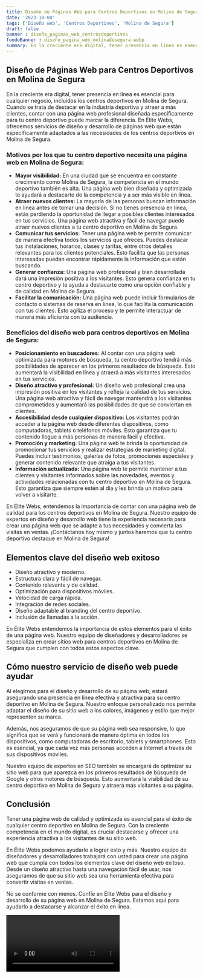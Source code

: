 ```yaml
---
title: Diseño de Páginas Web para Centros Deportivos en Molina de Segura
date: '2023-10-04'
tags: ['Diseño web', 'Centros Deportivos', 'Molina de Segura']
draft: false
banner : diseño_paginas_web_centrosdeportivos
fondoBanner : diseño_pagina_web_molinadesegura.webp
summary: En la creciente era digital, tener presencia en línea es esencial para cualquier negocio, incluidos los centros deportivos en Molina de Segura. Cuando se trata de destacar en la industria deportiva y atraer a más clientes, contar con una página web profesional diseñada específicamente para tu centro deportivo puede marcar la diferencia. En Élite Webs, ofrecemos servicios de diseño y desarrollo de páginas web que están específicamente adaptados a las necesidades de los centros deportivos en Molina de Segura.
---
```


## **Diseño de Páginas Web para Centros Deportivos en Molina de Segura**

En la creciente era digital, tener presencia en línea es esencial para cualquier negocio, incluidos los centros deportivos en Molina de Segura. Cuando se trata de destacar en la industria deportiva y atraer a más clientes, contar con una página web profesional diseñada específicamente para tu centro deportivo puede marcar la diferencia. En Élite Webs, ofrecemos servicios de diseño y desarrollo de páginas web que están específicamente adaptados a las necesidades de los centros deportivos en Molina de Segura.

### **Motivos por los que tu centro deportivo necesita una página web en Molina de Segura:**

- **Mayor visibilidad:** En una ciudad que se encuentra en constante crecimiento como Molina de Segura, la competencia en el mundo deportivo también es alta. Una página web bien diseñada y optimizada te ayudará a destacarte de la competencia y a ser más visible en línea.
- **Atraer nuevos clientes:** La mayoría de las personas buscan información en línea antes de tomar una decisión. Si no tienes presencia en línea, estás perdiendo la oportunidad de llegar a posibles clientes interesados en tus servicios. Una página web atractiva y fácil de navegar puede atraer nuevos clientes a tu centro deportivo en Molina de Segura.
- **Comunicar tus servicios:** Tener una página web te permite comunicar de manera efectiva todos los servicios que ofreces. Puedes destacar tus instalaciones, horarios, clases y tarifas, entre otros detalles relevantes para los clientes potenciales. Esto facilita que las personas interesadas puedan encontrar rápidamente la información que están buscando.
- **Generar confianza:** Una página web profesional y bien desarrollada dará una impresión positiva a los visitantes. Esto genera confianza en tu centro deportivo y te ayuda a destacarte como una opción confiable y de calidad en Molina de Segura.
- **Facilitar la comunicación:** Una página web puede incluir formularios de contacto o sistemas de reserva en línea, lo que facilita la comunicación con tus clientes. Esto agiliza el proceso y te permite interactuar de manera más eficiente con tu audiencia.

### **Beneficios del diseño web para centros deportivos en Molina de Segura:**

- **Posicionamiento en buscadores:** Al contar con una página web optimizada para motores de búsqueda, tu centro deportivo tendrá más posibilidades de aparecer en los primeros resultados de búsqueda. Esto aumentará la visibilidad en línea y atraerá a más visitantes interesados ​​en tus servicios.
- **Diseño atractivo y profesional:** Un diseño web profesional crea una impresión positiva en los visitantes y refleja la calidad de tus servicios. Una página web atractiva y fácil de navegar mantendrá a los visitantes comprometidos y aumentará las posibilidades de que se conviertan en clientes.
- **Accesibilidad desde cualquier dispositivo:** Los visitantes podrán acceder a tu página web desde diferentes dispositivos, como computadoras, tablets o teléfonos móviles. Esto garantiza que tu contenido llegue a más personas de manera fácil y efectiva.
- **Promoción y marketing:** Una página web te brinda la oportunidad de promocionar tus servicios y realizar estrategias de marketing digital. Puedes incluir testimonios, galerías de fotos, promociones especiales y generar contenido relevante que atraiga a tus visitantes.
- **Información actualizada:** Una página web te permite mantener a tus clientes y visitantes informados sobre las novedades, eventos y actividades relacionadas con tu centro deportivo en Molina de Segura. Esto garantiza que siempre estén al día y les brinda un motivo para volver a visitarte.

En Élite Webs, entendemos la importancia de contar con una página web de calidad para los centros deportivos en Molina de Segura. Nuestro equipo de expertos en diseño y desarrollo web tiene la experiencia necesaria para crear una página web que se adapte a tus necesidades y convierta las visitas en ventas. ¡Contáctanos hoy mismo y juntos haremos que tu centro deportivo destaque en Molina de Segura!

<GifSeo />

<Cta />

## Elementos clave del diseño web exitoso

- Diseño atractivo y moderno.
- Estructura clara y fácil de navegar.
- Contenido relevante y de calidad.
- Optimización para dispositivos móviles.
- Velocidad de carga rápida.
- Integración de redes sociales.
- Diseño adaptable al branding del centro deportivo.
- Inclusión de llamadas a la acción.

En Élite Webs entendemos la importancia de estos elementos para el éxito de una página web. Nuestro equipo de diseñadores y desarrolladores se especializa en crear sitios web para centros deportivos en Molina de Segura que cumplen con todos estos aspectos clave.

## Cómo nuestro servicio de diseño web puede ayudar

Al elegirnos para el diseño y desarrollo de su página web, estará asegurando una presencia en línea efectiva y atractiva para su centro deportivo en Molina de Segura. Nuestro enfoque personalizado nos permite adaptar el diseño de su sitio web a los colores, imágenes y estilo que mejor representen su marca.

Además, nos aseguramos de que su página web sea responsive, lo que significa que se verá y funcionará de manera óptima en todos los dispositivos, como computadoras de escritorio, tablets y smartphones. Esto es esencial, ya que cada vez más personas acceden a Internet a través de sus dispositivos móviles.

Nuestro equipo de expertos en SEO también se encargará de optimizar su sitio web para que aparezca en los primeros resultados de búsqueda de Google y otros motores de búsqueda. Esto aumentará la visibilidad de su centro deportivo en Molina de Segura y atraerá más visitantes a su página.

## Conclusión

Tener una página web de calidad y optimizada es esencial para el éxito de cualquier centro deportivo en Molina de Segura. Con la creciente competencia en el mundo digital, es crucial destacarse y ofrecer una experiencia atractiva a los visitantes de su sitio web.

En Élite Webs podemos ayudarlo a lograr esto y más. Nuestro equipo de diseñadores y desarrolladores trabajará con usted para crear una página web que cumpla con todos los elementos clave del diseño web exitoso. Desde un diseño atractivo hasta una navegación fácil de usar, nos aseguramos de que su sitio web sea una herramienta efectiva para convertir visitas en ventas.

No se conforme con menos. Confíe en Élite Webs para el diseño y desarrollo de su página web en Molina de Segura. Estamos aquí para ayudarlo a destacarse y alcanzar el éxito en línea.

<Video />

<CtaBot job='Centros Deportivos' city='Molina de Segura'/>

<Gmaps query='Molina de Segura+españa+maps' />